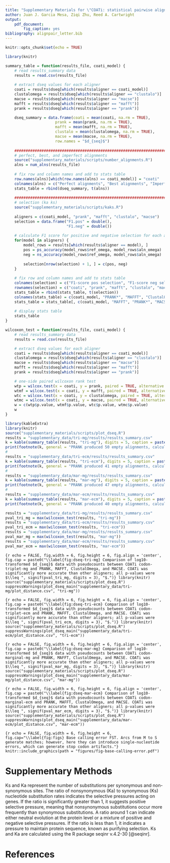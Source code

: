 ```yaml
---
title: "Supplementary Materials for \"COATi: statistical pairwise alignment of protein coding sequences\""
author: Juan J. Garcia Mesa, Ziqi Zhu, Reed A. Cartwright
output:
    pdf_document:
        fig_caption: yes
bibliography: alignpair_letter.bib
---
```


```r
knitr::opts_chunk$set(echo = TRUE)
```

```r
library(knitr)

summary_table = function(results_file, coati_model) {
    # read results_summary data
    results = read.csv(results_file)
    
    # extract dseq values for each aligner
    coati = results$dseq[which(results$aligner == coati_model)]
    clustalomega = results$dseq[which(results$aligner == "clustalo")]
    macse = results$dseq[which(results$aligner == "macse")]
    mafft = results$dseq[which(results$aligner == "mafft")]
    prank = results$dseq[which(results$aligner == "prank")]

    dseq_summary = data.frame(coati = mean(coati, na.rm = TRUE),
                      prank = mean(prank, na.rm = TRUE),
                      mafft = mean(mafft, na.rm = TRUE),
                      clustalo = mean(clustalomega, na.rm = TRUE),
                      macse = mean(macse, na.rm = TRUE),
                      row.names = "$d_{seq}$")
    
    ############################################################################
    # perfect, best, and imperfect alignments
    source("supplementary_materials/scripts/number_alignments.R")
    alns = num_alns(results_file)
    
    # fix row and column names and add to stats table
    row.names(alns)[which(row.names(alns) == coati_model)] = "coati"
    colnames(alns) = c("Perfect alignments", "Best alignments", "Imperfect alignments")
    stats_table = rbind(dseq_summary, t(alns))
    
    ############################################################################
    # selection (ka ks)
    source("supplementary_materials/scripts/kaks.R")
    
    aligners = c(coati_model, "prank", "mafft", "clustalo", "macse")
    selection = data.frame("F1.pos" = double(),
                           "F1.neg" = double())
    
    # calculate F1 score for positive and negative selection for each aligner
    for(model in aligners) {
        model_rows = results[which(results$aligner == model), ]
        pos = ps_accuracy(model_rows$ref_omega, model_rows$aln_omega)
        neg = ns_accuracy(model_rows$ref_omega, model_rows$aln_omega)
        
        selection[nrow(selection) + 1, ] = c(pos, neg)
    }
    
    # fix row and column names and add to stats table
    colnames(selection) = c("F1-score pos selection", "F1-score neg selection")
    rownames(selection) = c("coati", "prank", "mafft", "clustalo", "macse")
    stats_table = rbind(stats_table, t(selection))
    colnames(stats_table) = c(coati_model, "PRANK*", "MAFFT", "ClustalOmega", "MACSE")
    stats_table = stats_table[, c(coati_model, "MAFFT", "PRANK*", "MACSE", "ClustalOmega")]
    
    # display stats table
    stats_table
}

wilcoxon_test = function(results_file, coati_model) {
    # read results_summary data
    results = read.csv(results_file)

    # extract dseq values for each aligner
    coati = results$dseq[which(results$aligner == coati_model)]
    clustalomega = results$dseq[which(results$aligner == "clustalo")]
    macse = results$dseq[which(results$aligner == "macse")]
    mafft = results$dseq[which(results$aligner == "mafft")]
    prank = results$dseq[which(results$aligner == "prank")]

    # one-side paired wilcoxon rank test
    wtp = wilcox.test(x = coati, y = prank, paired = TRUE, alternative = "less")
    wtmf = wilcox.test(x = coati, y = mafft, paired = TRUE, alternative = "less")
    wtc = wilcox.test(x = coati, y = clustalomega, paired = TRUE, alternative = "less")
    wtmc = wilcox.test(x = coati, y = macse, paired = TRUE, alternative = "less")
    w = c(wtp$p.value, wtmf$p.value, wtc$p.value, wtmc$p.value)
    w
}
```

```r
library(kableExtra)
library(knitr)
source("supplementary_materials/scripts/plot_dseq.R")
results = "supplementary_data/tri-mg/results/results_summary.csv"
k = kable(summary_table(results, "tri-mg"), digits = 5, caption = paste("Accuracy of COATi codon-triplet-mg, PRANK, MAFFT, ClustalOmega, and MACSE on 7719 simulated sequence pairs. Perfect alignments have the same score as the true alignment, best alignments have lowest $d_{seq}$, and imperfect alignments have a different score than the true alignment when at least one method found a perfect alignment."), escape = FALSE) %>% kable_styling(latex_options = "HOLD_position")
print(footnote(k, general = "PRANK produced 50 empty alignments, calculations are based on 7669 alignments.", footnote_as_chunk = TRUE, general_title = "*"))
#
results = "supplementary_data/tri-ecm/results/results_summary.csv"
k = kable(summary_table(results, "tri-ecm"), digits = 5, caption = paste("Accuracy of COATi codon-triplet-ecm, PRANK, MAFFT, ClustalOmega, and MACSE on 7678 simulated sequence pairs. Perfect alignments have the same score as the true alignment, best alignments have lowest $d_{seq}$, and imperfect alignments have a different score than the true alignment when at least one method found a perfect alignment."), escape = FALSE) %>% kable_styling(latex_options = "HOLD_position")
print(footnote(k, general = "PRANK produced 41 empty alignments, calculations are based on 7637 alignments.", footnote_as_chunk = TRUE, general_title = "*"))
#
results = "supplementary_data/mar-mg/results/results_summary.csv"
k = kable(summary_table(results, "mar-mg"), digits = 5, caption = paste("Accuracy of COATi codon-marginal-mg, PRANK, MAFFT, ClustalOmega, and MACSE on 7666 simulated sequence pairs. Perfect alignments have the same score as the true alignment, best alignments have lowest $d_{seq}$, and imperfect alignments have a different score than the true alignment when at least one method found a perfect alignment."), escape = FALSE) %>% kable_styling(latex_options = "HOLD_position")
print(footnote(k, general = "PRANK produced 47 empty alignments, calculations are based on 7619 alignments.", footnote_as_chunk = TRUE, general_title = "*"))
#
results = "supplementary_data/mar-ecm/results/results_summary.csv"
k = kable(summary_table(results, "mar-ecm"), digits = 5, caption = paste("Accuracy of COATi codon-marginal-ecm, PRANK, MAFFT, ClustalOmega, and MACSE on 7717 simulated sequence pairs. Perfect alignments have the same score as the true alignment, best alignments have lowest $d_{seq}$, and imperfect alignments have a different score than the true alignment when at least one method found a perfect alignment."), escape = FALSE) %>% kable_styling(latex_options = "HOLD_position")
print(footnote(k, general = "PRANK produced 40 empty alignments, calculations are based on 7677 alignments.", footnote_as_chunk = TRUE, general_title = "*"))
```

\newpage

```r
results = "supplementary_data/tri-mg/results/results_summary.csv"
pval_tri_mg = max(wilcoxon_test(results, "tri-mg"))
results = "supplementary_data/tri-ecm/results/results_summary.csv"
pval_tri_ecm = max(wilcoxon_test(results, "tri-ecm"))
results = "supplementary_data/mar-mg/results/results_summary.csv"
pval_mar_mg = max(wilcoxon_test(results, "mar-mg"))
results = "supplementary_data/mar-ecm/results/results_summary.csv"
pval_mar_ecm = max(wilcoxon_test(results, "mar-ecm"))
```

```{r echo = FALSE, fig.width = 6, fig.height = 6, fig.align = 'center', fig.cap = paste0("\\label{fig:dseq-tri-mg} Comparison of log10-transformed $d_{seq}$ data with pseudocounts between COATi codon-triplet-mg and PRANK, MAFFT, ClustalOmega, and MACSE. COATi was significantly more accurate than other aligners; all p-values were $\\leq ", signif(pval_tri_mg, digits = 3), "$.")}
library(knitr)
source("supplementary_materials/scripts/plot_dseq.R")
suppressWarnings(plot_dseq_main("supplementary_data/tri-mg/plot_distance.csv", "tri-mg"))
```

```{r echo = FALSE, fig.width = 6, fig.height = 6, fig.align = 'center', fig.cap = paste0("\\label{fig:dseq-tri-ecm} Comparison of log10-transformed $d_{seq}$ data with pseudocounts between COATi codon-triplet-ecm and PRANK, MAFFT, ClustalOmega, and MACSE. COATi was significantly more accurate than other aligners; all p-values were $\\leq ", signif(pval_tri_ecm, digits = 3), "$.")}
library(knitr)
source("supplementary_materials/scripts/plot_dseq.R")
suppressWarnings(plot_dseq_main("supplementary_data/tri-ecm/plot_distance.csv", "tri-ecm"))
```

```{r echo = FALSE, fig.width = 6, fig.height = 6, fig.align = 'center', fig.cap = paste0("\\label{fig:dseq-mar-mg} Comparison of log10-transformed $d_{seq}$ data with pseudocounts between COATi codon-marginal-mg and PRANK, MAFFT, ClustalOmega, and MACSE. COATi was significantly more accurate than other aligners; all p-values were $\\leq ", signif(pval_mar_mg, digits = 3), "$.")}
library(knitr)
source("supplementary_materials/scripts/plot_dseq.R")
suppressWarnings(plot_dseq_main("supplementary_data/mar-mg/plot_distance.csv", "mar-mg"))
```

```{r echo = FALSE, fig.width = 6, fig.height = 6, fig.align = 'center', fig.cap = paste0("\\label{fig:dseq-mar-ecm} Comparison of log10-transformed $d_{seq}$ data with pseudocounts between COATi codon-marginal-ecm and PRANK, MAFFT, ClustalOmega, and MACSE. COATi was significantly more accurate than other aligners; all p-values were $\\leq ", signif(pval_mar_ecm, digits = 3), "$.")}
library(knitr)
source("supplementary_materials/scripts/plot_dseq.R")
suppressWarnings(plot_dseq_main("supplementary_data/mar-ecm/plot_distance.csv", "mar-ecm"))
```

\newpage

```{r echo = FALSE, fig.width = 6, fig.height = 6, fig.cap="\\label{fig:figs} Base calling error FST. Arcs from M to S generate matches; however, here they can introduce single-nucleotide errors, which can generate stop codon artifacts."}
knitr::include_graphics(path = "figures/fig-base-calling-error.pdf")
```

\newpage

# Supplementary Methods

Ks and Ka represent the number of substitutions per synonymous and non-synonymous sites. The ratio of nonsynonymous (Ka) to synonymous (Ks) nucleotide substitution rates indicates the selective pressures acting on genes. If the ratio is significantly greater than 1, it suggests positive selective pressure, meaning that nonsynonymous substitutions occur more frequently than synonymous substitutions. A ratio around 1 can indicate either neutral evolution at the protein level or a mixture of positive and negative selective pressures. If the ratio is less than 1, it indicates a pressure to maintain protein sequence, known as purifying selection.
Ks and Ka are calculated using the R package seqinr v.4.2-30 [@seqinr].

# References

<div id="refs"></div>
